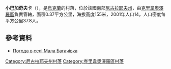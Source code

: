 {{coord|47|59|56|N|30|30|39|E|scale:100000|display=title}}

'''小巴加奇夫卡'''（{{lang-uk|Мала Багачівка}}），是[[烏克蘭|烏克蘭]]的村落，位於該國南部[[尼古拉耶夫州|尼古拉耶夫州]]，由[[克里韋奧澤羅區|克里韋奧澤羅區]]負責管轄，面積0.37平方公里，海拔高度155米，2001年人口14，人口密度每平方公里37.8人。

==參考資料==
* [http://weather.in.ua/ua/nikolaevskaja/14457 Погода в селі Мала Багачівка] {{Wayback|url=http://weather.in.ua/ua/nikolaevskaja/14457 |date=20160607143952 }}

[[Category:尼古拉耶夫州村落|Category:尼古拉耶夫州村落]]
[[Category:克里韋奧澤羅區村落|Category:克里韋奧澤羅區村落]]


{{Mykolaiv-geo-stub}}